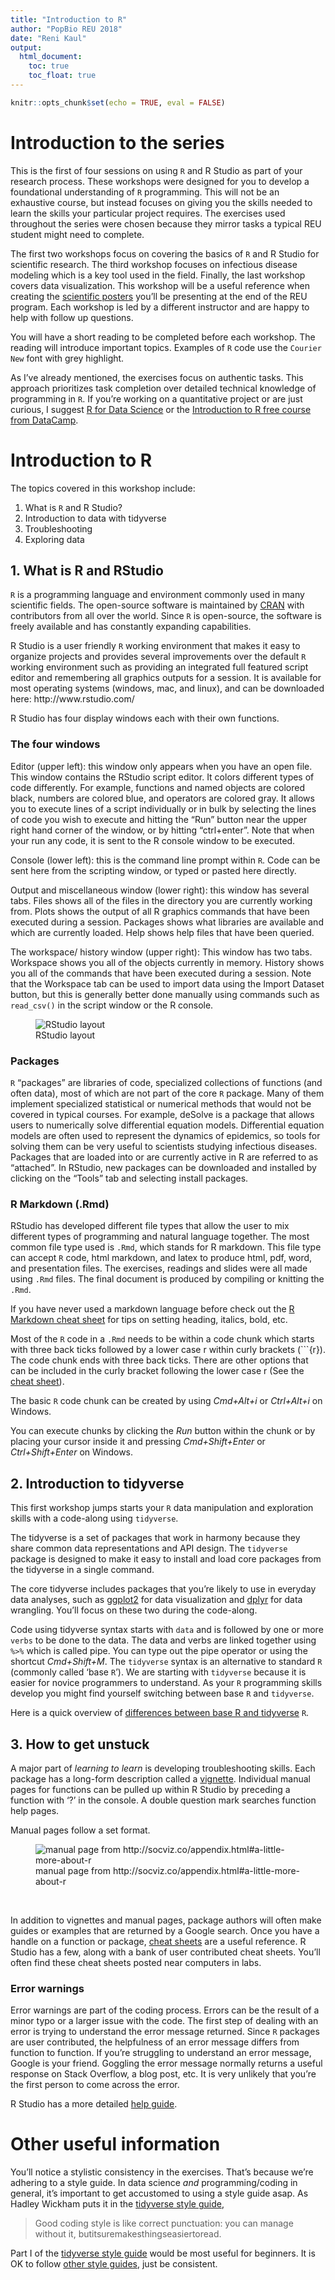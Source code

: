 ```yaml
---
title: "Introduction to R"
author: "PopBio REU 2018"
date: "Reni Kaul"
output: 
  html_document:
    toc: true
    toc_float: true
---
```


```r
knitr::opts_chunk$set(echo = TRUE, eval = FALSE)
```

# Introduction to the series

This is the first of four sessions on using `R` and R Studio as part of your research process. These workshops were designed for you to develop a foundational understanding of `R` programming. This will not be an exhaustive course, but instead focuses on giving you the skills needed to learn the skills your particular project requires. The exercises used throughout the series were chosen because they mirror tasks a typical REU student might need to complete. 

The first two workshops focus on covering the basics of `R` and R Studio for scientific research. The third workshop focuses on infectious disease modeling which is a key tool used in the field. Finally, the last workshop covers data visualization. This workshop will be a useful reference when creating the [scientific posters](http://reu.ecology.uga.edu/?cat=34) you'll be presenting at the end of the REU program. Each workshop is led by a different instructor and are happy to help with follow up questions. 

You will have a short reading to be completed before each workshop. The reading will introduce important topics. Examples of `R` code use the `Courier New` font with grey highlight. 

As I've already mentioned, the exercises focus on authentic tasks. This approach prioritizes task completion over detailed technical knowledge of programming in `R`. If you're working on a quantitative project or are just curious, I suggest [R for Data Science](http://r4ds.had.co.nz/) or the [Introduction to R free course from DataCamp](https://www.datacamp.com/courses/free-introduction-to-r). 


# Introduction to R 

The topics covered in this workshop include:

  1. What is `R` and R Studio? 
  2. Introduction to data with tidyverse
  3. Troubleshooting 
  4. Exploring data
  

## 1. What is R and RStudio

`R` is a programming language and environment commonly used in many scientific fields. The open-source software is maintained by [CRAN](https://cran.r-project.org/) with contributors from all over the world. Since `R` is open-source, the software is freely available and has constantly expanding capabilities.  

R Studio is a user friendly `R` working environment that makes it easy to organize projects and provides several improvements over the default `R` working environment such as providing an integrated full featured script editor and remembering all graphics outputs for a session. It is available for most operating systems (windows, mac, and linux), and can be downloaded here: http://www.rstudio.com/

R Studio has four display windows each with their own functions. 

### The four windows

Editor (upper left): this window only appears when you have an open file. This window contains the RStudio script editor. It colors different types of code differently. For example, functions and named objects are colored black, numbers are colored blue, and operators are colored gray. It allows you to execute lines of a script individually or in bulk by selecting the lines of code you wish to execute and hitting the "Run" button near the upper right hand corner of the window, or by hitting "ctrl+enter". Note that when your run any code, it is sent to the R console window to be executed.

Console (lower left): this is the command line prompt within `R`. Code can be sent here from the scripting window, or typed or pasted here directly.

Output and miscellaneous window (lower right): this window has several tabs. Files shows all of the files in the directory you are currently working from. Plots shows the output of all R graphics commands that have been executed during a session. Packages shows what libraries are available and which are currently loaded. Help shows help files that have been queried.

The workspace/ history window (upper right): This window has two tabs. Workspace shows you all of the objects currently in memory. History shows you all of the commands that have been executed during a session. Note that the Workspace tab can be used to import data using the Import Dataset button, but this is generally better done manually using commands such as `read_csv()` in the script window or the R console.


![RStudio layout](W1_Slides/figs/Rstudio_layout.png)


### Packages

`R` "packages" are libraries of code, specialized collections of functions (and often data), most of which are not part of the core `R` package. Many of them implement specialized statistical or numerical methods that would not be covered in typical courses. For example, deSolve is a package that allows users to numerically solve differential equation models. Differential equation models are often used to represent the dynamics of epidemics, so tools for solving them can be very useful to scientists studying infectious diseases. Packages that are loaded into or are currently active in R are referred to as "attached". In RStudio, new packages can be downloaded and installed by clicking on the "Tools" tab and selecting install packages.

### R Markdown (.Rmd)

RStudio has developed different file types that allow the user to mix different types of programming and natural language together. The most common file type used is `.Rmd`, which stands for R markdown. This file type can accept `R` code, html markdown, and latex to produce html, pdf, word, and presentation files. The exercises, readings and slides were all made using `.Rmd` files. The final document is produced by compiling or knitting the `.Rmd`. 

If you have never used a markdown language before check out the [R Markdown cheat sheet](https://www.rstudio.com/wp-content/uploads/2015/02/rmarkdown-cheatsheet.pdf) for tips on setting heading, italics, bold, etc. 

Most of the `R` code in a `.Rmd` needs to be within a code chunk which starts with three back ticks followed by a lower case r within curly brackets (```{r}). The code chunk ends with three back ticks. There are other options that can be included in the curly bracket following the lower case r (See the [cheat sheet](https://www.rstudio.com/wp-content/uploads/2015/02/rmarkdown-cheatsheet.pdf)). 

The basic `R` code chunk can be created by using *Cmd+Alt+i* or *Ctrl+Alt+i* on Windows.

You can execute chunks by clicking the *Run* button within the chunk or by placing your cursor inside it and pressing *Cmd+Shift+Enter* or *Ctrl+Shift+Enter* on Windows. 


## 2. Introduction to tidyverse

This first workshop jumps starts your `R` data manipulation and exploration skills with a code-along using `tidyverse`.

The tidyverse is a set of packages that work in harmony because they share common data representations and API design. The `tidyverse` package is designed to make it easy to install and load core packages from the tidyverse in a single command.

The core tidyverse includes packages that you're likely to use in everyday data analyses, such as [ggplot2](http://ggplot2.tidyverse.org/) for data visualization and [dplyr](http://dplyr.tidyverse.org/) for data wrangling. You'll focus on these two during the code-along. 

Code using tidyverse syntax starts with `data` and is followed by one or more `verbs` to be done to the data. The data and verbs are linked together using `%>%` which is called pipe. You can type out the pipe operator or using the shortcut *Cmd+Shift+M*. The `tidyverse` syntax is an alternative to standard `R` (commonly called 'base `R`'). We are starting with `tidyverse` because it is easier for novice programmers to understand. As your `R` programming skills develop you might find yourself switching between base `R` and `tidyverse`.  

Here is a quick overview of [differences between base R and tidyverse](http://www.science.smith.edu/~amcnamara/blog/teaching/2018/02/11/Syntax-comparison.html?utm_content=bufferc6c7a&utm_medium=social&utm_source=twitter.com&utm_campaign=buffer) `R`.


## 3. How to get unstuck

A major part of *learning to learn* is developing troubleshooting skills. Each package has a long-form description called a [vignette](https://cran.r-project.org/web/packages/rmarkdown/rmarkdown.pdf). Individual manual pages for functions can be pulled up within R Studio by preceding a function with '?' in the console. A double question mark searches function help pages. 

Manual pages follow a set format.

![manual page from http://socviz.co/appendix.html#a-little-more-about-r](W1_Slides/figs/read-a-help-page.png) 


<br>

In addition to vignettes and manual pages, package authors will often make guides or examples that are returned by a Google search. Once you have a  handle on a function or package, [cheat sheets](https://www.rstudio.com/resources/cheatsheets/) are a useful reference. R Studio has a few, along with a bank of user contributed cheat sheets. You'll often find these cheat sheets posted near computers in labs. 

### Error warnings

Error warnings are part of the coding process. Errors can be the result of a minor typo or a larger issue with the code. The first step of dealing with an error is trying to understand the error message returned. Since `R` packages are user contributed, the helpfulness of an error message differs from function to function. If you're struggling to understand an error message, Google is your friend. Goggling the error message normally returns a useful response on Stack Overflow, a blog post, etc. It is very unlikely that you're the first person to come across the error. 

R Studio has a more detailed [help guide](https://www.r-project.org/help.html). 

# Other useful information

You'll notice a stylistic consistency in the exercises. That's because we're adhering to a style guide. In data science *and* programming/coding in general, it's important to get accustomed to using a style guide asap. As Hadley Wickham puts it in the [tidyverse style guide](http://style.tidyverse.org/index.html),

> Good coding style is like correct punctuation: you can manage without it, butitsuremakesthingseasiertoread.

Part I of the [tidyverse style guide](http://style.tidyverse.org/index.html) would be most useful for beginners. It is OK to follow [other style guides](https://google.github.io/styleguide/Rguide.xml), just be consistent.  


